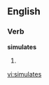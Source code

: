 
==English==

===Verb===
'''simulates'''

# {{third-person singular of|[[simulate]]}}

[[vi:simulates]]